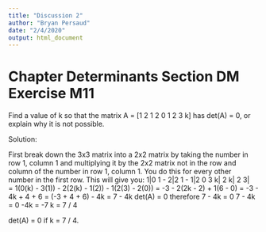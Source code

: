 ---
title: "Discussion 2"
author: "Bryan Persaud"
date: "2/4/2020"
output: html_document
---


# Chapter Determinants Section DM Exercise M11

Find a value of k so that the matrix A = [1 2 1
                                          2 0 1
                                          2 3 k] has det(A) = 0, or explain why it is not possible.
                                          
Solution:

First break down the 3x3 matrix into a 2x2 matrix by taking the number in row 1, column 1 and multiplying it by the 2x2 matrix not in the row and column of the number in row 1, column 1. You do this for every other number in the first row. This will give you:
1|0 1  - 2|2 1 - 1|2 0 
  3 k|     2 k|    2 3|                                                 
= 1(0(k) - 3(1)) - 2(2(k) - 1(2)) - 1(2(3) - 2(0)) = -3 - 2(2k - 2) + 1(6 - 0)
= -3 - 4k + 4 + 6 = (-3 + 4 + 6) - 4k = 7 - 4k
det(A) = 0 therefore 7 - 4k = 0
7 - 4k = 0
-4k = -7
k = 7 / 4

det(A) = 0 if k = 7 / 4.